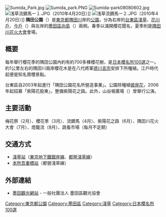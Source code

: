 [[File:Sumida_Park.jpg|thumb]]
[[File:Sumida_park.PNG|thumb]]
[[File:Sumida-park08080602.jpg|thumb]]
[[File:浅草流鏑馬ー１.JPG|thumb]]（2010年4月20日）]]
[[File:浅草流鏑馬ー２.JPG|thumb]]（2010年4月20日）]]
'''隅田公園'''（{{jpn|j=隅田公園|hg=すみだこうえん}}）是[[東京都|東京都]][[隅田川|隅田川]]岸的[[公園|公園]]，分為右岸的[[台東區|台東區]][[淺草|淺草]]、[[花川戶|花川戶]]、[[今戶|今戶]]（{{coord|35|42|55|N|139|48|10.5|E|region:JP-13_type:landmark|name=台東區立隅田公園}}）與左岸的[[墨田區|墨田區]][[向島_(墨田區)|向島]]（{{coord|35|42|45|N|139|48|15|E|region:JP-13_type:landmark|name=墨田區立隅田公園}}）兩側。春季以滿開櫻花聞名，夏季則是[[隅田川花火大會|隅田川花火大會]]會場。

== 概要 ==
每年舉行櫻花季的隅田公園內約有約700多棵櫻花樹，是[[日本櫻名所100選|日本櫻名所100選]]之一。約1公里左右的隅田川兩岸櫻花木是在八代將軍[[德川吉宗|德川吉宗]]安排下所種植。江戶時代起便是知名賞櫻景點。

台東區自2003年起進行「隅田公園花名所營造事業」。公園除種植[[彼岸花|彼岸花]]，2006年起招募「紫陽花股東」，整備紫陽花之路。此外，山谷堀廣場（{{coord|35|43|1|N|139|48|15|E|region:JP-13_type:landmark|name=山谷堀廣場}}）曾舉行{{link-ja|平成中村座|平成中村座}}公演。

== 主要活動 ==
梅花祭（2月）、櫻花季（3月）、流鏑馬（4月）、紫陽花之路（6月）、隅田川花火大會（7月）、燈籠流（8月）、跳蚤市場（每月不定期）

== 交通方式 ==
*[[淺草站|淺草站]]（[[東京地下鐵銀座線|東京地下鐵銀座線]]、[[都營地下鐵淺草線|都營淺草線]]）
*[[本所吾妻橋站|本所吾妻橋站]]（都營淺草線）

== 外部連結 ==
{{Commons|Category:Sumida Park}}
*[http://visit-sumida.jp/spot/6133/ 墨田觀光網站] - 一般社團法人 墨田區觀光協會

{{DEFAULTSORT:Sumida Koen}}
[[Category:東京都公園|Category:東京都公園]]
[[Category:墨田區|Category:墨田區]]
[[Category:淺草|Category:淺草]]
[[Category:日本櫻名所100選|Category:日本櫻名所100選]]